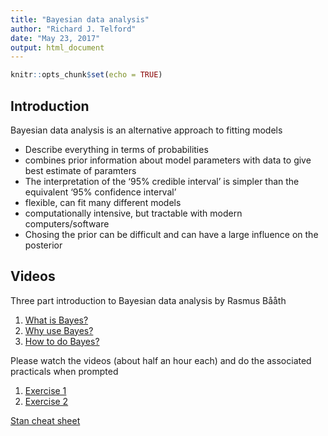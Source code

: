 ```yaml
---
title: "Bayesian data analysis"
author: "Richard J. Telford"
date: "May 23, 2017"
output: html_document
---
```


```r
knitr::opts_chunk$set(echo = TRUE)
```

## Introduction

Bayesian data analysis is an alternative approach to fitting models

 - Describe everything in terms of probabilities
 - combines prior information about model parameters with data to give best estimate of paramters
 - The interpretation of the '95% credible interval' is simpler than the equivalent '95% confidence interval'
 - flexible, can fit many different models
 - computationally intensive, but tractable with modern computers/software
 - Chosing the prior can be difficult and can have a large influence on the posterior

## Videos

Three part introduction to Bayesian data analysis by Rasmus Bååth

1. [What is Bayes?](http://www.sumsar.net/blog/2017/02/introduction-to-bayesian-data-analysis-part-one/)
2. [Why use Bayes?](http://www.sumsar.net/blog/2017/02/introduction-to-bayesian-data-analysis-part-two/) 
3. [How to do Bayes?](http://www.sumsar.net/blog/2017/05/introduction-to-bayesian-data-analysis-part-three/) 

Please watch the videos (about half an hour each) and do the associated practicals when prompted

1. [Exercise 1](http://www.sumsar.net/files/posts/2017-bayesian-tutorial-exercises/modeling_exercise1.html)
2. [Exercise 2](http://www.sumsar.net/files/posts/2017-bayesian-tutorial-exercises/modeling_exercise2.html)

[Stan cheat sheet](http://www.sumsar.net/files/posts/2017-bayesian-tutorial-exercises/stan_cheat_sheet2.12.pdf)
